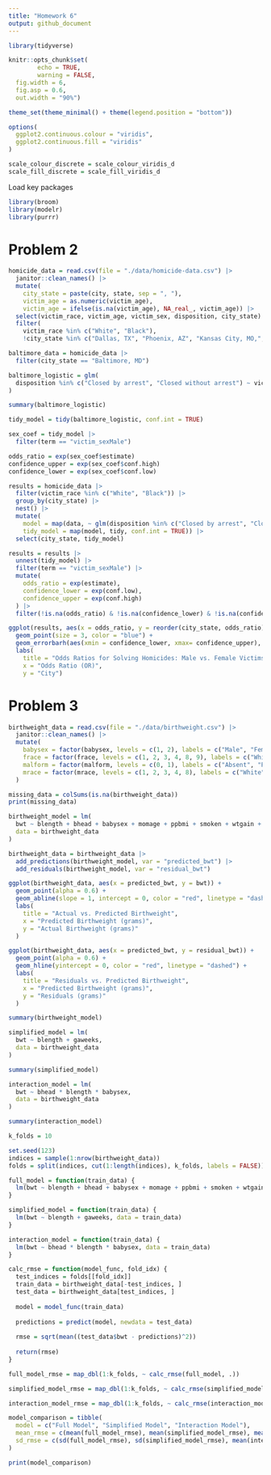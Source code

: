 ```yaml
---
title: "Homework 6"
output: github_document
---
```


```r
library(tidyverse)

knitr::opts_chunk$set(
        echo = TRUE, 
        warning = FALSE,
  fig.width = 6,
  fig.asp = 0.6,
  out.width = "90%")

theme_set(theme_minimal() + theme(legend.position = "bottom"))

options(
  ggplot2.continuous.colour = "viridis",
  ggplot2.continuous.fill = "viridis"
)

scale_colour_discrete = scale_colour_viridis_d
scale_fill_discrete = scale_fill_viridis_d
```

Load key packages
```r
library(broom)
library(modelr)
library(purrr)
```

# Problem 2

```r
homicide_data = read.csv(file = "./data/homicide-data.csv") |> 
  janitor::clean_names() |> 
  mutate(
    city_state = paste(city, state, sep = ", "),
    victim_age = as.numeric(victim_age),
    victim_age = ifelse(is.na(victim_age), NA_real_, victim_age)) |> 
  select(victim_race, victim_age, victim_sex, disposition, city_state) |> 
  filter(
    victim_race %in% c("White", "Black"),
    !city_state %in% c("Dallas, TX", "Phoenix, AZ", "Kansas City, MO,", "Tulsa, AL"))
```

```r
baltimore_data = homicide_data |> 
  filter(city_state == "Baltimore, MD")

baltimore_logistic = glm(
  disposition %in% c("Closed by arrest", "Closed without arrest") ~ victim_age + victim_sex + victim_race, family = binomial(), data = baltimore_data
)

summary(baltimore_logistic)

tidy_model = tidy(baltimore_logistic, conf.int = TRUE)
```

```r
sex_coef = tidy_model |> 
  filter(term == "victim_sexMale")
```

```r
odds_ratio = exp(sex_coef$estimate)
confidence_upper = exp(sex_coef$conf.high)
confidence_lower = exp(sex_coef$conf.low)
```

```r
results = homicide_data |> 
  filter(victim_race %in% c("White", "Black")) |> 
  group_by(city_state) |> 
  nest() |> 
  mutate(
    model = map(data, ~ glm(disposition %in% c("Closed by arrest", "Closed without arrest") ~ victim_age + victim_sex + victim_race, data = .x, family = binomial())),
    tidy_model = map(model, tidy, conf.int = TRUE)) |> 
  select(city_state, tidy_model)
```

```r
results = results |> 
  unnest(tidy_model) |> 
  filter(term == "victim_sexMale") |> 
  mutate(
    odds_ratio = exp(estimate),
    confidence_lower = exp(conf.low),
    confidence_upper = exp(conf.high)
  ) |> 
  filter(!is.na(odds_ratio) & !is.na(confidence_lower) & !is.na(confidence_upper))
```

```r
ggplot(results, aes(x = odds_ratio, y = reorder(city_state, odds_ratio))) +
  geom_point(size = 3, color = "blue") +
  geom_errorbarh(aes(xmin = confidence_lower, xmax= confidence_upper), height = 0.2, color = "black") +
  labs(
    title = "Odds Ratios for Solving Homicides: Male vs. Female Victims",
    x = "Odds Ratio (OR)", 
    y = "City")
```


# Problem 3 

```r
birthweight_data = read.csv(file = "./data/birthweight.csv") |> 
  janitor::clean_names() |> 
  mutate(
    babysex = factor(babysex, levels = c(1, 2), labels = c("Male", "Female")),
    frace = factor(frace, levels = c(1, 2, 3, 4, 8, 9), labels = c("White", "Black", "Asian", "Puerto Rican", "Other", "Unknown")),
    malform = factor(malform, levels = c(0, 1), labels = c("Absent", "Present")),
    mrace = factor(mrace, levels = c(1, 2, 3, 4, 8), labels = c("White", "Black", "Asian", "Puerto Rican", "Other"))
  )
```

```r
missing_data = colSums(is.na(birthweight_data))
print(missing_data)
```

```r
birthweight_model = lm(
  bwt ~ blength + bhead + babysex + momage + ppbmi + smoken + wtgain + gaweeks + malform + fincome, 
  data = birthweight_data
)
```

```r
birthweight_data = birthweight_data |> 
  add_predictions(birthweight_model, var = "predicted_bwt") |> 
  add_residuals(birthweight_model, var = "residual_bwt")

```

```r
ggplot(birthweight_data, aes(x = predicted_bwt, y = bwt)) + 
  geom_point(alpha = 0.6) +
  geom_abline(slope = 1, intercept = 0, color = "red", linetype = "dashed") +
  labs(
    title = "Actual vs. Predicted Birthweight", 
    x = "Predicted Birthweight (grams)",
    y = "Actual Birthweight (grams)"
  )
```

```r
ggplot(birthweight_data, aes(x = predicted_bwt, y = residual_bwt)) +
  geom_point(alpha = 0.6) +
  geom_hline(yintercept = 0, color = "red", linetype = "dashed") +
  labs(
    title = "Residuals vs. Predicted Birthweight",
    x = "Predicted Birthweight (grams)",
    y = "Residuals (grams)"
  )
```

```r
summary(birthweight_model)
```

```r
simplified_model = lm(
  bwt ~ blength + gaweeks, 
  data = birthweight_data
)

summary(simplified_model)
```

```r
interaction_model = lm(
  bwt ~ bhead * blength * babysex,
  data = birthweight_data
)

summary(interaction_model)
```

```r
k_folds = 10

set.seed(123)
indices = sample(1:nrow(birthweight_data))
folds = split(indices, cut(1:length(indices), k_folds, labels = FALSE))
```

```r
full_model = function(train_data) {
  lm(bwt ~ blength + bhead + babysex + momage + ppbmi + smoken + wtgain + gaweeks + malform + fincome, data = train_data)
}

simplified_model = function(train_data) {
  lm(bwt ~ blength + gaweeks, data = train_data)
}

interaction_model = function(train_data) {
  lm(bwt ~ bhead * blength * babysex, data = train_data)
}
```

```r
calc_rmse = function(model_func, fold_idx) {
  test_indices = folds[[fold_idx]]
  train_data = birthweight_data[-test_indices, ]
  test_data = birthweight_data[test_indices, ]
  
  model = model_func(train_data)
  
  predictions = predict(model, newdata = test_data)
  
  rmse = sqrt(mean((test_data$bwt - predictions)^2))
  
  return(rmse)
}
```

```r
full_model_rmse = map_dbl(1:k_folds, ~ calc_rmse(full_model, .))

simplified_model_rmse = map_dbl(1:k_folds, ~ calc_rmse(simplified_model, .))

interaction_model_rmse = map_dbl(1:k_folds, ~ calc_rmse(interaction_model, .))
```

```r
model_comparison = tibble(
  model = c("Full Model", "Simplified Model", "Interaction Model"),
  mean_rmse = c(mean(full_model_rmse), mean(simplified_model_rmse), mean(interaction_model_rmse)),
  sd_rmse = c(sd(full_model_rmse), sd(simplified_model_rmse), mean(interaction_model_rmse))
)

print(model_comparison)
```


